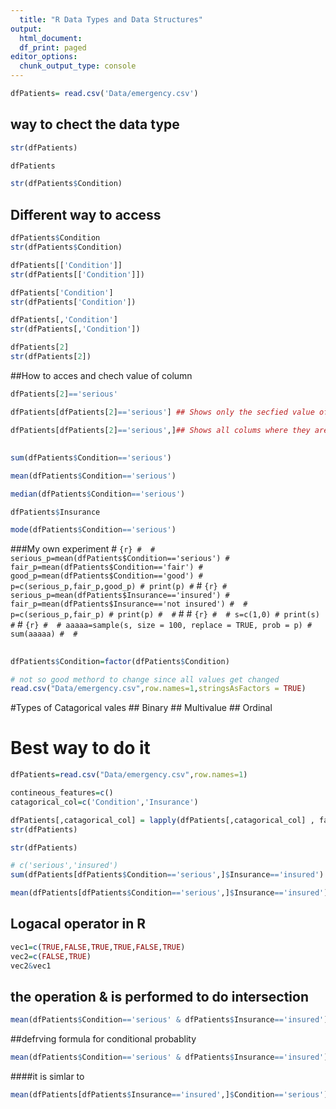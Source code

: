 ```yaml
---
  title: "R Data Types and Data Structures"
output:
  html_document:
  df_print: paged
editor_options:
  chunk_output_type: console
---
```


```r
dfPatients= read.csv('Data/emergency.csv')
```

## way to chect the data type

```r
str(dfPatients)
```

```r
dfPatients

```

```r
str(dfPatients$Condition)

```

## Different way to access

```r
dfPatients$Condition
str(dfPatients$Condition)
```

```r
dfPatients[['Condition']]
str(dfPatients[['Condition']])
```

```r
dfPatients['Condition']
str(dfPatients['Condition'])
```

```r
dfPatients[,'Condition']
str(dfPatients[,'Condition'])
```

```r
dfPatients[2]
str(dfPatients[2])
```

##How to acces and chech value of column

```r
dfPatients[2]=='serious'

```

```r
dfPatients[dfPatients[2]=='serious'] ## Shows only the secfied value of that coloum
```

```r
dfPatients[dfPatients[2]=='serious',]## Shows all colums where they are specfied value

```

## 

```r
sum(dfPatients$Condition=='serious')
```

```r
mean(dfPatients$Condition=='serious')
```

```r
median(dfPatients$Condition=='serious')
```

```r
dfPatients$Insurance
```

```r
mode(dfPatients$Condition=='serious')
```

###My own experiment \# `{r} #  # serious_p=mean(dfPatients$Condition=='serious') # fair_p=mean(dfPatients$Condition=='fair') # good_p=mean(dfPatients$Condition=='good') # p=c(serious_p,fair_p,good_p) # print(p) #` \# `{r} # serious_p=mean(dfPatients$Insurance=='insured') # fair_p=mean(dfPatients$Insurance=='not insured') #  # p=c(serious_p,fair_p) # print(p) #  #` \# \# `{r} #  # s=c(1,0) # print(s) #` \# `{r} #  # aaaaa=sample(s, size = 100, replace = TRUE, prob = p) # sum(aaaaa) #  #`

## 

```r
dfPatients$Condition=factor(dfPatients$Condition)
```

```r
# not so good methord to change since all values get changed
read.csv("Data/emergency.csv",row.names=1,stringsAsFactors = TRUE)
```

#Types of Catagorical vales \## Binary \## Multivalue \## Ordinal

# Best way to do it

```r

dfPatients=read.csv("Data/emergency.csv",row.names=1)
```

```r
contineous_features=c()
catagorical_col=c('Condition','Insurance')
```

```r
dfPatients[,catagorical_col] = lapply(dfPatients[,catagorical_col] , factor)
str(dfPatients)
```

```r

str(dfPatients)
```

```r
# c('serious','insured')
sum(dfPatients[dfPatients$Condition=='serious',]$Insurance=='insured')
```

```r
mean(dfPatients[dfPatients$Condition=='serious',]$Insurance=='insured')

```

## Logacal operator in R

```r
vec1=c(TRUE,FALSE,TRUE,TRUE,FALSE,TRUE)
vec2=c(FALSE,TRUE)
vec2&vec1
```
## the operation & is performed to do intersection
```r

mean(dfPatients$Condition=='serious' & dfPatients$Insurance=='insured')

```
##defrving formula for conditional probablity
```r
mean(dfPatients$Condition=='serious' & dfPatients$Insurance=='insured')/mean(dfPatients$Insurance=='insured')
```
####it is simlar to
```r

mean(dfPatients[dfPatients$Insurance=='insured',]$Condition=='serious')
```


